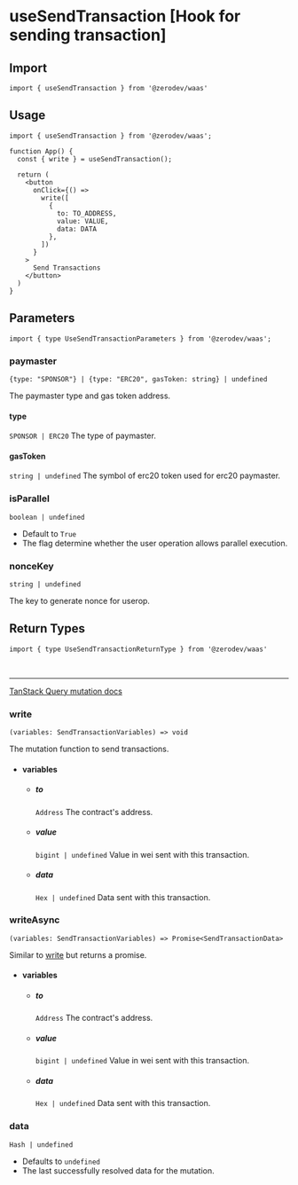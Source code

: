 
# useSendTransaction [Hook for sending transaction]

## Import
```tsx
import { useSendTransaction } from '@zerodev/waas'
```

## Usage
```tsx
import { useSendTransaction } from '@zerodev/waas';

function App() {
  const { write } = useSendTransaction();

  return (
    <button
      onClick={() =>
        write([
          {
            to: TO_ADDRESS,
            value: VALUE,
            data: DATA
          },
        ])
      }
    >
      Send Transactions
    </button>
  )
}
```

## Parameters

```tsx
import { type UseSendTransactionParameters } from '@zerodev/waas';
```

### paymaster
`{type: "SPONSOR"} | {type: "ERC20", gasToken: string} | undefined`

The paymaster type and gas token address.
#### type
  `SPONSOR | ERC20`
  The type of paymaster.
#### gasToken
  `string | undefined`
  The symbol of erc20 token used for erc20 paymaster.

### isParallel
`boolean | undefined`

- Default to `True`
- The flag determine whether the user operation allows parallel execution.

### nonceKey
`string | undefined`

The key to generate nonce for userop. 

## Return Types

```tsx
import { type UseSendTransactionReturnType } from '@zerodev/waas'
```

<br />

---

[TanStack Query mutation docs](https://tanstack.com/query/v5/docs/react/reference/useMutation)

### write
`(variables: SendTransactionVariables) => void`

The mutation function to send transactions.

- #### variables 
  - ##### to
    `Address`
    The contract's address.
  - ##### value
    `bigint | undefined`
    Value in wei sent with this transaction.
  - ##### data
    `Hex | undefined`
    Data sent with this transaction.

### writeAsync
`(variables: SendTransactionVariables) => Promise<SendTransactionData>`

Similar to [write](#write) but returns a promise.

- #### variables 
  - ##### to
    `Address`
    The contract's address.
  - ##### value
    `bigint | undefined`
    Value in wei sent with this transaction.
  - ##### data
    `Hex | undefined`
    Data sent with this transaction.


### data
`Hash | undefined`

- Defaults to `undefined`
- The last successfully resolved data for the mutation.

<MutationResult />